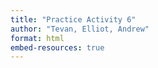 ```yaml
---
title: "Practice Activity 6"
author: "Tevan, Elliot, Andrew"
format: html
embed-resources: true
---
```


